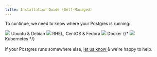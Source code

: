```yaml
---
title: Installation Guide (Self-Managed)
---
```



To continue, we need to know where your Postgres is running:

<div className="install-choice">
  <Link
    className="install-choice--step"
    to="04_configure_the_collector_package"
  >
    <img src={imgLogoUbuntu} />
    Ubuntu &amp; Debian
  </Link>
  <Link
    className="install-choice--step"
    to="04_configure_the_collector_package"
  >
    <img src={imgLogoRedhat} />
    RHEL, CentOS &amp; Fedora
  </Link>
  <Link className="install-choice--step" to="04_configure_the_collector_docker">
    <img src={imgLogoDocker} />
    Docker
  </Link>
  {/*<Link className="install-choice--step" to="03_enable_pg_stat_statements_kubernetes">
    <img src="/images/docs/logo_kubernetes.png" />
    Kubernetes
  </Link>*/}
</div>

<br />
If your Postgres runs somewhere else, <a href="mailto:support@pganalyze.com">
  let us know
</a> & we're happy to help.
